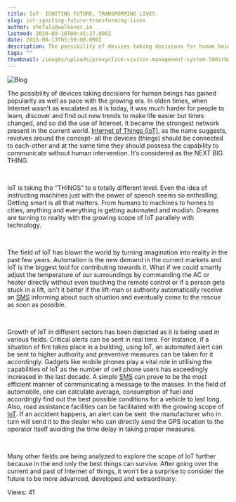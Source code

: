 ```yaml
---
title: IoT- IGNITING FUTURE, TRANSFORMING LIVES
slug: iot-igniting-future-transforming-lives
author: shefali@walkover.in
lastmod: 2020-08-18T09:45:27.000Z
date: 2015-08-13T05:59:00.000Z
description: The possibility of devices taking decisions for human beings has gained popularity as well as pace with the growing era. In olden times, when Internet wasn’t as escalated as it is today, it was much harder for people to learn, discover and find out new trends to make life easier but times changed, and so did the use of Internet. It became the strongest network present in the current world, as the name suggests, revolves around the concept- all the devices (things) should be connected to each-other and at the same time they should possess the capability to communicate without human intervention. It’s considered as the NEXT BIG THING.
tags: ""
thumbnail: /images/uploads/proxyclick-visitor-management-system-l90zrbwvcoe-unsplash.jpg
---
```


![Blog](https://images-msg91.s3.ap-south-1.amazonaws.com/content/images/wordpress/2015/08/Blog.png)


The possibility of devices taking decisions for human beings has gained popularity as well as pace with the growing era. In olden times, when Internet wasn’t as escalated as it is today, it was much harder for people to learn, discover and find out new trends to make life easier but times changed, and so did the use of Internet. It became the strongest network present in the current world. [Internet of Things (IoT)](https://msg91.com/guide/msg91-initiates-dialogue-on-iot-in-an-enriching-conclave/), as the name suggests, revolves around the concept- all the devices (things) should be connected to each-other and at the same time they should possess the capability to communicate without human intervention. It’s considered as the NEXT BIG THING.


 


IoT is taking the “THINGS” to a totally different level. Even the idea of instructing machines just with the power of speech seems so enthralling. Getting smart is all that matters. From humans to machines to homes to cities, anything and everything is getting automated and modish. Dreams are turning to reality with the growing scope of IoT parallely with technology.


 


The field of IoT has blown the world by turning imagination into reality in the past few years. Automation is the new demand in the current markets and IoT is the biggest tool for contributing towards it. What if we could smartly adjust the temperature of our surroundings by commanding the AC or heater directly without even touching the remote control or if a person gets stuck in a lift, isn’t it better if the lift-man or authority automatically receive an [SMS](https://msg91.com/) informing about such situation and eventually come to the rescue as soon as possible.


 


Growth of IoT in different sectors has been depicted as it is being used in various fields. Critical alerts can be sent in real time. For instance, if a situation of fire takes place in a building, using IoT, an automated alert can be sent to higher authority and preventive measures can be taken for it accordingly. Gadgets like mobile phones play a vital role in utilising the capabilities of IoT as the number of cell phone users has exceedingly increased in the last decade. A simple [SMS](https://msg91.com/) can prove to be the most efficient manner of communicating a message to the masses. In the field of automobile, one can calculate average, consumption of fuel and accordingly find out the best possible conditions for a vehicle to last long. Also, road assistance facilities can be facilitated with the growing scope of [IoT](https://en.wikipedia.org/wiki/Internet_of_Things). If an accident happens, an alert can be sent  the manufacturer who in turn will send it to the dealer who can directly send the GPS location to the operator itself avoiding the time delay in taking proper measures.


 


Many other fields are being analyzed to explore the scope of IoT further because in the end only the best things can survive. After going over the current and past of Internet of things, it won’t be a surprise to consider the future to be more advanced, developed and extraordinary.


 Views: 41


